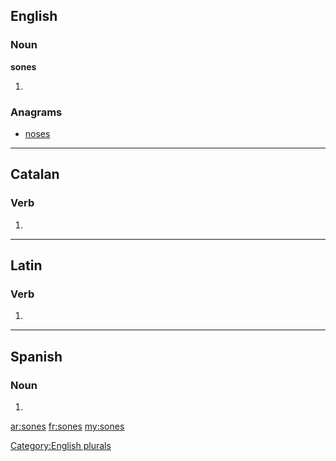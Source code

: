 ==English==

===Noun===
'''sones'''

# {{plural of|[[sone]]}}

===Anagrams===
* [[noses#English|noses]]

[[Category:English plurals]]

----

==Catalan==

===Verb===
{{infl|ca|verb form}}

# {{ca-verb form of|p=2|n=sg|t=pres|m=ind|sonar}}

----

==Latin==

===Verb===
{{la-verb-form|sonēs}}

# {{conjugation of|sono|sonō|2|s|pres|act|sub|lang=la}}

----

==Spanish==

===Noun===
{{infl|es|noun form|g=m|g2=p}}

# {{plural of|[[son#Spanish|son]]|lang=es|nocat=1}}

[[ar:sones]]
[[fr:sones]]
[[my:sones]]